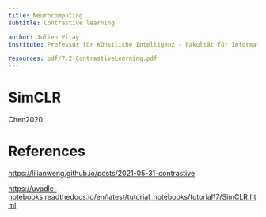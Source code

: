 ```yaml
---
title: Neurocomputing
subtitle: Contrastive learning

author: Julien Vitay
institute: Professur für Künstliche Intelligenz - Fakultät für Informatik

resources: pdf/7.2-ContrastiveLearning.pdf
---
```




# SimCLR

Chen2020

# References

<https://lilianweng.github.io/posts/2021-05-31-contrastive>

<https://uvadlc-notebooks.readthedocs.io/en/latest/tutorial_notebooks/tutorial17/SimCLR.html>